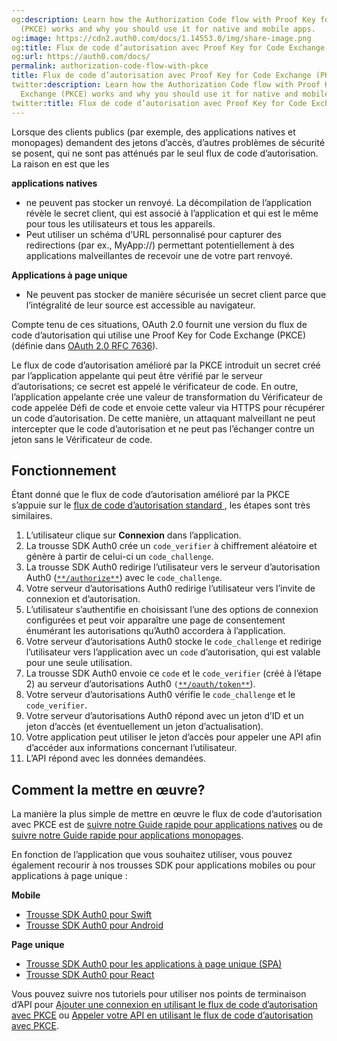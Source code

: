 ```yaml
---
og:description: Learn how the Authorization Code flow with Proof Key for Code Exchange
  (PKCE) works and why you should use it for native and mobile apps.
og:image: https://cdn2.auth0.com/docs/1.14553.0/img/share-image.png
og:title: Flux de code d’autorisation avec Proof Key for Code Exchange (PKCE)
og:url: https://auth0.com/docs/
permalink: authorization-code-flow-with-pkce
title: Flux de code d’autorisation avec Proof Key for Code Exchange (PKCE)
twitter:description: Learn how the Authorization Code flow with Proof Key for Code
  Exchange (PKCE) works and why you should use it for native and mobile apps.
twitter:title: Flux de code d’autorisation avec Proof Key for Code Exchange (PKCE)
---
```


Lorsque des clients publics (par exemple, des applications natives et monopages) demandent des jetons d’accès, d’autres problèmes de sécurité se posent, qui ne sont pas atténués par le seul flux de code d’autorisation. La raison en est que les

**applications natives**

* ne peuvent pas stocker un renvoyé. La décompilation de l’application révèle le secret client, qui est associé à l’application et qui est le même pour tous les utilisateurs et tous les appareils.
* Peut utiliser un schéma d’URL personnalisé pour capturer des redirections (par ex., MyApp://) permettant potentiellement à des applications malveillantes de recevoir une  de votre part renvoyé.

**Applications à page unique**

* Ne peuvent pas stocker de manière sécurisée un secret client parce que l’intégralité de leur source est accessible au navigateur.

Compte tenu de ces situations, OAuth 2.0 fournit une version du flux de code d’autorisation qui utilise une Proof Key for Code Exchange (PKCE) (définie dans [OAuth 2.0 RFC 7636](https://tools.ietf.org/html/rfc7636)).

Le flux de code d’autorisation amélioré par la PKCE introduit un secret créé par l’application appelante qui peut être vérifié par le serveur d’autorisations; ce secret est appelé le vérificateur de code. En outre, l’application appelante crée une valeur de transformation du Vérificateur de code appelée Défi de code et envoie cette valeur via HTTPS pour récupérer un code d’autorisation. De cette manière, un attaquant malveillant ne peut intercepter que le code d’autorisation et ne peut pas l’échanger contre un jeton sans le Vérificateur de code.

## Fonctionnement

Étant donné que le flux de code d’autorisation amélioré par la PKCE s’appuie sur le [flux de code d’autorisation standard ](/login/flows/authorization-code-flow), les étapes sont très similaires.

1. L’utilisateur clique sur **Connexion** dans l’application.
2. La trousse SDK Auth0 crée un `code_verifier` à chiffrement aléatoire et génère à partir de celui-ci un `code_challenge`.
3. La trousse SDK Auth0 redirige l’utilisateur vers le serveur d’autorisation Auth0 ([`**/authorize**`](/api/authentication#authorization-code-grant-pkce-)) avec le `code_challenge`.
4. Votre serveur d’autorisations Auth0 redirige l’utilisateur vers l’invite de connexion et d’autorisation.
5. L’utilisateur s’authentifie en choisissant l’une des options de connexion configurées et peut voir apparaître une page de consentement énumérant les autorisations qu’Auth0 accordera à l’application.
6. Votre serveur d’autorisations Auth0 stocke le `code_challenge` et redirige l’utilisateur vers l’application avec un `code` d’autorisation, qui est valable pour une seule utilisation.
7. La trousse SDK Auth0 envoie ce `code` et le `code_verifier` (créé à l’étape 2) au serveur d’autorisations Auth0 `(`[`**/oauth/token**`](/api/authentication?http#authorization-code-flow-with-pkce44)).
8. Votre serveur d’autorisations Auth0 vérifie le `code_challenge` et le `code_verifier`.
9. Votre serveur d’autorisations Auth0 répond avec un jeton d’ID et un jeton d’accès (et éventuellement un jeton d’actualisation).
10. Votre application peut utiliser le jeton d’accès pour appeler une API afin d’accéder aux informations concernant l’utilisateur.
11. L’API répond avec les données demandées.



## Comment la mettre en œuvre?

La manière la plus simple de mettre en œuvre le flux de code d’autorisation avec PKCE est de [suivre notre Guide rapide pour applications natives](/quickstart/native) ou de [suivre notre Guide rapide pour applications monopages](/quickstart/spa).

En fonction de l’application que vous souhaitez utiliser, vous pouvez également recourir à nos trousses SDK pour applications mobiles ou pour applications à page unique :

**Mobile**

* [Trousse SDK Auth0 pour Swift](/libraries/auth0-swift)
* [Trousse SDK Auth0 pour Android](/libraries/auth0-android)

**Page unique**

* [Trousse SDK Auth0 pour les applications à page unique (SPA)](/libraries/auth0-single-page-app-sdk)
* [Trousse SDK Auth0 pour React](/libraries/auth0-react)



Vous pouvez suivre nos tutoriels pour utiliser nos points de terminaison d’API pour [Ajouter une connexion en utilisant le flux de code d’autorisation avec PKCE](/login/authentication/add-login-using-the-authorization-code-flow-with-pkce) ou [Appeler votre API en utilisant le flux de code d’autorisation avec PKCE](/login/flows/call-your-api-using-the-authorization-code-flow-with-pkce).